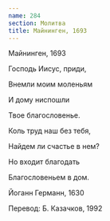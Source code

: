 ```yaml
---
name: 284
section: Молитва
title: Майнинген, 1693
---
```

Майнинген, 1693


Господь Иисус, приди,

Внемли моим моленьям

И дому ниспошли

Твое благословенье.

Коль труд наш без тебя,

Найдем ли счастье в нем?

Но входит благодать

Благословеньем в дом.


Йоганн Германн, 1630

Перевод: Б. Казачков, 1992